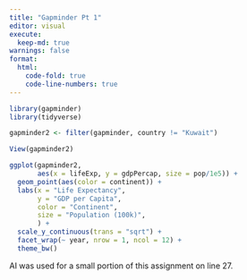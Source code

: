 ```yaml
---
title: "Gapminder Pt 1"
editor: visual
execute:
  keep-md: true
warnings: false
format:
  html:
    code-fold: true
    code-line-numbers: true
---
```


```r
library(gapminder)
library(tidyverse)

```

```r
gapminder2 <- filter(gapminder, country != "Kuwait")

View(gapminder2)
```

```r
ggplot(gapminder2,
       aes(x = lifeExp, y = gdpPercap, size = pop/1e5)) +
  geom_point(aes(color = continent)) +
  labs(x = "Life Expectancy",
       y = "GDP per Capita",
       color = "Continent",
       size = "Population (100k)",
       ) +
  scale_y_continuous(trans = "sqrt") +
  facet_wrap(~ year, nrow = 1, ncol = 12) +
  theme_bw()
```

AI was used for a small portion of this assignment on line 27.
